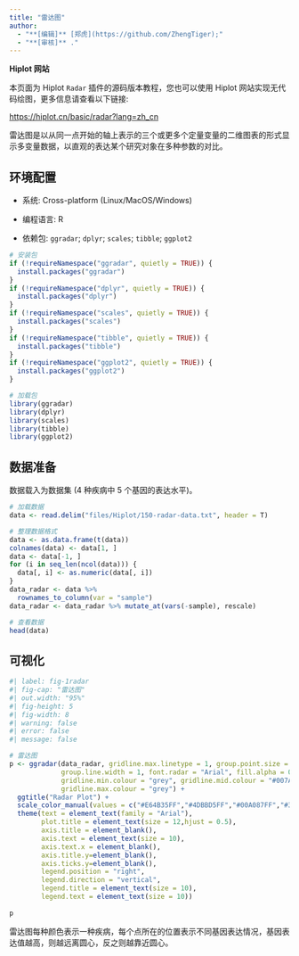 ```yaml
---
title: "雷达图"
author:
  - "**[编辑]** [郑虎](https://github.com/ZhengTiger);"
  - "**[审核]** ."
---
```


::: callout-note
**Hiplot 网站**

本页面为 Hiplot `Radar` 插件的源码版本教程，您也可以使用 Hiplot 网站实现无代码绘图，更多信息请查看以下链接:

<https://hiplot.cn/basic/radar?lang=zh_cn>
:::

雷达图是以从同一点开始的轴上表示的三个或更多个定量变量的二维图表的形式显示多变量数据，以直观的表达某个研究对象在多种参数的对比。

## 环境配置

-   系统: Cross-platform (Linux/MacOS/Windows)

-   编程语言: R

-   依赖包: `ggradar`; `dplyr`; `scales`; `tibble`; `ggplot2`

```r
# 安装包
if (!requireNamespace("ggradar", quietly = TRUE)) {
  install.packages("ggradar")
}
if (!requireNamespace("dplyr", quietly = TRUE)) {
  install.packages("dplyr")
}
if (!requireNamespace("scales", quietly = TRUE)) {
  install.packages("scales")
}
if (!requireNamespace("tibble", quietly = TRUE)) {
  install.packages("tibble")
}
if (!requireNamespace("ggplot2", quietly = TRUE)) {
  install.packages("ggplot2")
}

# 加载包
library(ggradar)
library(dplyr)
library(scales)
library(tibble)
library(ggplot2)
```

## 数据准备

数据载入为数据集 (4 种疾病中 5 个基因的表达水平)。

```r
# 加载数据
data <- read.delim("files/Hiplot/150-radar-data.txt", header = T)

# 整理数据格式
data <- as.data.frame(t(data))
colnames(data) <- data[1, ]
data <- data[-1, ]
for (i in seq_len(ncol(data))) {
  data[, i] <- as.numeric(data[, i])
}
data_radar <- data %>%
  rownames_to_column(var = "sample")
data_radar <- data_radar %>% mutate_at(vars(-sample), rescale)

# 查看数据
head(data)
```

## 可视化

```r
#| label: fig-1radar
#| fig-cap: "雷达图"
#| out.width: "95%"
#| fig-height: 5
#| fig-width: 8
#| warning: false
#| error: false
#| message: false

# 雷达图
p <- ggradar(data_radar, gridline.max.linetype = 1, group.point.size = 4,
             group.line.width = 1, font.radar = "Arial", fill.alpha = 0.5,
             gridline.min.colour = "grey", gridline.mid.colour = "#007A87",
             gridline.max.colour = "grey") +
  ggtitle("Radar Plot") +
  scale_color_manual(values = c("#E64B35FF","#4DBBD5FF","#00A087FF","#3C5488FF")) +
  theme(text = element_text(family = "Arial"),
        plot.title = element_text(size = 12,hjust = 0.5),
        axis.title = element_blank(),
        axis.text = element_text(size = 10),
        axis.text.x = element_blank(),
        axis.title.y=element_blank(),
        axis.ticks.y=element_blank(),
        legend.position = "right",
        legend.direction = "vertical",
        legend.title = element_text(size = 10),
        legend.text = element_text(size = 10))
 
p
```

雷达图每种颜色表示一种疾病，每个点所在的位置表示不同基因表达情况，基因表达值越高，则越远离圆心，反之则越靠近圆心。


